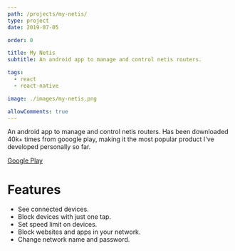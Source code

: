 ```yaml
---
path: /projects/my-netis/
type: project
date: 2019-07-05

order: 0

title: My Netis
subtitle: An android app to manage and control netis routers.

tags:
  - react
  - react-native

image: ./images/my-netis.png

allowComments: true
---
```


An android app to manage and control netis routers. Has been downloaded 40k+ times from gooogle play, making it the most popular product I've developed personally so far.

[Google Play](https://play.google.com/store/apps/details?id=dev.sakib.mynetis)

# Features


- See connected devices.
- Block devices with just one tap.
- Set speed limit on devices.
- Block websites and apps in your network.
- Change network name and password.
